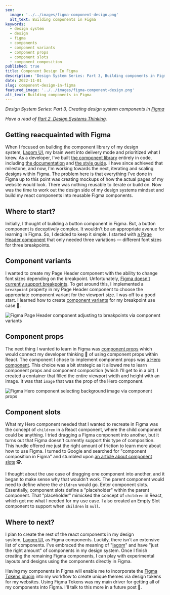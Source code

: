 ```yaml
---
seo:
  image: '../../images/figma-component-design.png'
  alt_text: Building components in Figma
keywords:
  - design system
  - design
  - figma
  - components
  - component variants
  - component props
  - component slots
  - component composition
published: true
title: Component Design In Figma
description: 'Design System Series: Part 3, Building components in Figma'
date: 2022-11-01
slug: component-design-in-figma
featured_image: '../../images/figma-component-design.png'
alt_text: Building components in Figma
---
```


<section>

_Design System Series: Part 3, Creating design system components in [Figma](https://www.figma.com/)_

_Have a read of [Part 2, Design Systems Thinking](https://frankcongson.com/blog/design-systems-thinking)._

</section>

<section>

## Getting reacquainted with Figma

When I focused on building the component library of my design system, [Lagom UI](https://frankcongson.com/blog/creating-a-component-library), my brain went into delivery mode and prioritized what I knew. As a developer, I've built [the component library](https://github.com/fcongson/lagom-ui) entirely in code, including [the documentation](https://lagom-ui.netlify.app/) and [the style guide](https://frankcongson.com/style-guide/). I have since achieved that milestone, and now, I'm working towards the next, iterating and scaling designs within Figma. The problem here is that everything I've done in Figma up to this point was creating mockups of how the actual pages of my website would look. There was nothing reusable to iterate or build on. Now was the time to work out the design side of my design systems mindset and build my react components into reusable Figma components.

</section>

<section>

## Where to start?

Initially, I thought of building a button component in Figma. But, a button component is deceptively complex. It wouldn't be an appropriate avenue for learning in Figma. So, I decided to keep it simple. I started with [a Page Header component](https://frankcongson.com/style-guide/#page-header) that only needed three variations — different font sizes for three breakpoints.

</section>

<section>

## Component variants

I wanted to create my Page Header component with the ability to change font sizes depending on the breakpoint. Unfortunately, [Figma doesn't currently support breakpoints](https://www.smashingmagazine.com/2022/08/everything-developers-must-know-about-figma/#4-we-have-no-breakpoints-in-figma). To get around this, I implemented a `breakpoint` property in my Page Header component to choose the appropriate component variant for the viewport size. I was off to a good start. I learned how to create [component variants](https://help.figma.com/hc/en-us/articles/360056440594-Create-and-use-variants) for my breakpoint use case 🙌.

</section>

![Figma Page Header component adjusting to breakpoints via component variants](images/figma-component-variants.gif)

<section>

## Component props

The next thing I wanted to learn in Figma was [component props](https://help.figma.com/hc/en-us/articles/5579474826519-Explore-component-properties) which would connect my developer thinking 🧠 of using component props within React. The component I chose to implement component props was [a Hero component](https://frankcongson.com/style-guide/#hero). This choice was a bit strategic as it allowed me to learn component props and component composition (which I'll get to in a bit). I created a container that filled the entire viewport width and height with an image. It was that `image` that was the prop of the Hero component.

</section>

![Figma Hero component selecting background image via component props](images/figma-component-props.gif)

<section>

## Component slots

What my Hero component needed that I wanted to recreate in Figma was the concept of `children` in a React component, where the child component could be anything. I tried dragging a Figma component into another, but it turns out that Figma doesn't currently support this type of composition. This hurdle offered me just the right amount of friction to learn more about how to use Figma. I turned to Google and searched for "component composition in Figma" and stumbled upon [an article about component slots](https://blog.prototypr.io/slot-components-how-to-create-them-in-figma-6f592c0441b7) 🕵️.

</section>

<ImageCaption
  image='images/figma-component-composition-1.png'
  altText='A Page Header component placed on top of a Hero component in Figma'
  caption='The component composition that I was trying to achieve'
/>

<ImageCaption
  image='images/figma-component-composition-2.gif'
  altText='A screen recording of a Page Header component being dragged into a Hero component in Figma'
  caption='I was hoping I could drag components into each other'
  emphasized
/>

<section>

I thought about the use case of dragging one component into another, and it began to make sense why that wouldn't work. The parent component would need to define where the `children` would go. Enter component slots. Essentially, component slots define a "placeholder" within the parent component. That "placeholder" mimicked the concept of `children` in React, which got me what I needed for my use case. I also created an Empty Slot component to support when `children` is `null`.

</section>

<ImageCaption
  image='images/figma-component-slots-2.gif'
  altText='A screen recording of a Page Header component being set as a child a Hero component in Figma via component slots'
  caption='Deterministic component composition 🙌'
/>

<ImageCaption
  image='images/figma-component-slots-3.gif'
  altText='A screen recording of an Empty Slot component being set as a child a Hero component in Figma via component slots'
  caption='Including support for empty `children`'
/>

<section>

## Where to next?

I plan to create the rest of the react components in my design system, [Lagom UI](https://lagom-ui.netlify.app/), as Figma components. Luckily, there isn't an extensive list of components. I've embraced the meaning of "[lagom](https://en.wikipedia.org/wiki/Lagom)" and have "just the right amount" of components in my design system. Once I finish creating the remaining Figma components, I can play with experimental layouts and designs using the components directly in Figma.

Having my components in Figma will enable me to incorporate the [Figma Tokens plugin](https://www.figmatokens.com/) into my workflow to create unique themes via design tokens for my websites. Using Figma Tokens was my main driver for getting all of my components into Figma. I'll talk to this more in a future post 👋.

</section>

<ImageCaption
  image='images/figma-component-design.png'
  altText='Various states of a Hero component including component composition with Page Header in Figma'
  emphasized
/>
